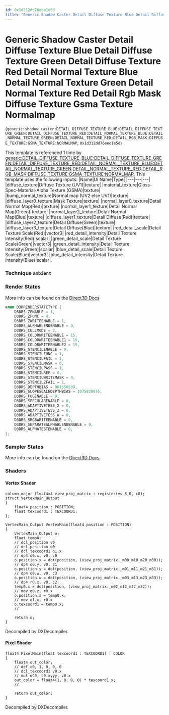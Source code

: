 ```yaml
---
id: 0x1d312dd76eee1e5d
title: "Generic Shadow Caster Detail Diffuse Texture Blue Detail Diffuse Texture Green Detail Diffuse Texture Red Detail Normal Texture Blue Detail Normal Texture Green Detail Normal Texture Red Detail Rgb Mask Diffuse Texture Gsma Texture Normalmap"
---
```


# Generic Shadow Caster Detail Diffuse Texture Blue Detail Diffuse Texture Green Detail Diffuse Texture Red Detail Normal Texture Blue Detail Normal Texture Green Detail Normal Texture Red Detail Rgb Mask Diffuse Texture Gsma Texture Normalmap
(`generic:shadow_caster:DETAIL_DIFFUSE_TEXTURE_BLUE:DETAIL_DIFFUSE_TEXTURE_GREEN:DETAIL_DIFFUSE_TEXTURE_RED:DETAIL_NORMAL_TEXTURE_BLUE:DETAIL_NORMAL_TEXTURE_GREEN:DETAIL_NORMAL_TEXTURE_RED:DETAIL_RGB_MASK:DIFFUSE_TEXTURE:GSMA_TEXTURE:NORMALMAP`, `0x1d312dd76eee1e5d`)

This template is referenced 1 time by [generic:DETAIL_DIFFUSE_TEXTURE_BLUE:DETAIL_DIFFUSE_TEXTURE_GREEN:DETAIL_DIFFUSE_TEXTURE_RED:DETAIL_NORMAL_TEXTURE_BLUE:DETAIL_NORMAL_TEXTURE_GREEN:DETAIL_NORMAL_TEXTURE_RED:DETAIL_RGB_MASK:DIFFUSE_TEXTURE:GSMA_TEXTURE:NORMALMAP](/docs/Generated/Render%20Templates/base.render_template_database#generic-detail-diffuse-texture-blue-detail-diffuse-texture-green-detail-diffuse-texture-red-detail-normal-texture-blue-detail-normal-texture-green-detail-normal-texture-red-detail-rgb-mask-diffuse-texture-gsma-texture-normalmap).
This template uses the following inputs:
 |Name|UI Name|Type|
|---|---|---|
|diffuse_texture|Diffuse Texture (UV1)|texture|
|material_texture|Gloss-Spec-Material-Alpha Texture (GSMA)|texture|
|bump_normal_texture|Normal map (UV2 else UV1)|texture|
|diffuse_layer0_texture|Mask Texture|texture|
|normal_layer0_texture|Detail Normal Map(Red)|texture|
|normal_layer1_texture|Detail Normal Map(Green)|texture|
|normal_layer2_texture|Detail Normal Map(Blue)|texture|
|diffuse_layer1_texture|Detail Diffuse(Red)|texture|
|diffuse_layer2_texture|Detail Diffuse(Green)|texture|
|diffuse_layer3_texture|Detail Diffuse(Blue)|texture|
|red_detail_scale|Detail Texture Scale(Red)|vector3|
|red_detail_intensity|Detail Texture Intensity(Red)|scalar|
|green_detail_scale|Detail Texture Scale(Green)|vector3|
|green_detail_intensity|Detail Texture Intensity(Green)|scalar|
|blue_detail_scale|Detail Texture Scale(Blue)|vector3|
|blue_detail_intensity|Detail Texture Intensity(Blue)|scalar|.

### Technique `ambient`
### Render States
More info can be found on the [Direct3D Docs](https://learn.microsoft.com/en-us/windows/win32/direct3d9/d3drenderstatetype)
```cpp
enum D3DRENDERSTATETYPE {
	D3DRS_ZENABLE = 1,
	D3DRS_ZFUNC = 4,
	D3DRS_ZWRITEENABLE = 1,
	D3DRS_ALPHABLENDENABLE = 0,
	D3DRS_CULLMODE = 2,
	D3DRS_COLORWRITEENABLE = 15,
	D3DRS_COLORWRITEENABLE1 = 15,
	D3DRS_COLORWRITEENABLE2 = 15,
	D3DRS_STENCILENABLE = 0,
	D3DRS_STENCILFUNC = 1,
	D3DRS_STENCILFAIL = 1,
	D3DRS_STENCILMASK = 0,
	D3DRS_STENCILPASS = 1,
	D3DRS_STENCILREF = 0,
	D3DRS_STENCILWRITEMASK = 0,
	D3DRS_STENCILZFAIL = 1,
	D3DRS_DEPTHBIAS = 961656599,
	D3DRS_SLOPESCALEDEPTHBIAS = 1075838976,
	D3DRS_FOGENABLE = 0,
	D3DRS_SPECULARENABLE = 0,
	D3DRS_ADAPTIVETESS_X = 0,
	D3DRS_ADAPTIVETESS_Z = 0,
	D3DRS_ADAPTIVETESS_W = 0,
	D3DRS_SRGBWRITEENABLE = 0,
	D3DRS_SEPARATEALPHABLENDENABLE = 0,
	D3DRS_ALPHATESTENABLE = 0,
};
```
### Sampler States
More info can be found on the [Direct3D Docs](https://learn.microsoft.com/en-us/windows/win32/direct3d9/d3dsamplerstatetype)
### Shaders
#### Vertex Shader
```hlsl
column_major float4x4 view_proj_matrix : register(vs_3_0, c0);
struct VertexMain_Output
{
    float4 position : POSITION;
    float texcoord1 : TEXCOORD1;
};

VertexMain_Output VertexMain(float4 position : POSITION)
{
    VertexMain_Output o;
    float temp0;
    // dcl_position v0
    // dcl_position o0
    // dcl_texcoord1 o1.x
    // dp4 o0.x, v0, c0
    o.position.x = dot(position, (view_proj_matrix._m00_m10_m20_m30));
    // dp4 o0.y, v0, c1
    o.position.y = dot(position, (view_proj_matrix._m01_m11_m21_m31));
    // dp4 o0.w, v0, c3
    o.position.w = dot(position, (view_proj_matrix._m03_m13_m23_m33));
    // dp4 r0.x, v0, c2
    temp0.x = dot(position, (view_proj_matrix._m02_m12_m22_m32));
    // mov o0.z, r0.x
    o.position.z = temp0.x;
    // mov o1.x, r0.x
    o.texcoord1 = temp0.x;
    // 

    return o;
}
```
Decompiled by DXDecompiler.
#### Pixel Shader
```hlsl
float4 PixelMain(float texcoord1 : TEXCOORD1) : COLOR
{
    float4 out_color;
    // def c0, 1, 0, 0, 0
    // dcl_texcoord1 v0.x
    // mul oC0, c0.xyyy, v0.x
    out_color = float4(1, 0, 0, 0) * texcoord1.x;
    // 

    return out_color;
}
```
Decompiled by DXDecompiler.
